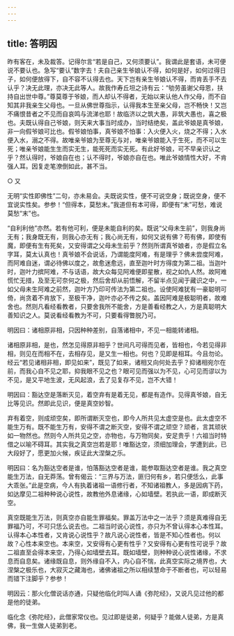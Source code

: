 ```yaml
---
---
---
```

title: 答明因
---

昨有客在，未及裁答。记得尔言“若是自己，又何须要认”。我谓此是套语，未可便说不要认也。急写“要认”数字去！夫自己亲生爷娘认不得，如何是好，如何过得日子，如何便放得下，自不容不认得去也。天下岂有亲生爷娘认不得，而肯丢手不去认乎？决无此理，亦决无此等人。故我作寿丘坦之诗有云：“劬劳虽谢父母恩，扶持自出世中尊。”尊莫尊于爷娘，而人却认不得者，无始以来认他人作父母，而不自知其非我亲生父母也。一旦从佛世尊指示，认得我本生至亲父母，岂不畅快！又岂不痛恨昔者之不见而自哀鸣与流涕也耶！故临济以之筑大愚，非筑大愚也，喜之极也。夫既认得自己爷娘，则天来大事当时成办，当时结绝矣，盖此爷娘是真爷娘，非一向假爷娘可比也。假爷娘怕事，真爷娘不怕事：入火便入火，烧之不得；入水便入水，溺之不得。故唯亲爷娘为至尊无与对，唯亲爷娘能入于生死，而不可以生死；唯亲爷娘能生生而实无生，能死死而实无死。有此好爷娘，可不早亲识认之乎？然认得时，爷娘自在也；认不得时，爷娘亦自在也。唯此爷娘情性大好，不肯强人耳。因复走笔潦倒如此，甚不当。

○ 又

无明“实性即佛性”二句，亦未易会。夫既说实性，便不可说空身；既说空身，便不宜说实性矣。参参！“但得本，莫愁末。”我道但有本可得，即便有“末”可愁，难说莫愁“末”也。

“自利利他”亦然。若有他可利，便是未能自利的矣。既说“父母未生前”，则我身尚无有；我身既无有，则我心亦无有；我心尚无有，如何又说有佛？苟有佛，即使有魔，即便有生有死矣，又安得谓之父母未生前乎？然则所谓真爷娘者，亦是假立名字耳，莫太认真也！真爷娘不会说话，乃谓能度阿难，有是理乎？佛未尝度阿难，而阿难自迷，谓必待佛以度之，故愈迷愈远，直至迦叶时方得度为第二祖。当迦叶时，迦叶力摈阿难，不与话语，故大众每见阿难便即星散，视之如仇人然。故阿难慌忙无措，及至无可奈何之极，然后舍却从前悟解，不留半点见闻于藏识之中，一如父母未生阿难之前然，迦叶方乃印可传法为第二祖也。设使阿难犹有一豪聪明可倚，尚贪着不肯放下，至极干净，迦叶亦必不传之矣。盖因阿难是极聪明者，故难舍也。然则凡看经看教者，只要舍我所不能舍，方是善看经教之人，方是真聪明大善知识之人。莫说看经看教为不可，只要看得瞥脱乃可。

明因曰：诸相原非相，只因种种差别，自落诸相中，不见一相能转诸相。

诸相原非相，是也，然怎见得原非相乎？世间凡可得而见者，皆相也，今若见得非相，则见在而相不在，去相存见，是又生一相也。何也？见即是相耳。今且勿论。经云“若见诸相非相，即见如来”，既见了如来，诸相又向何处去乎？抑诸相宛尔在前，而我心自不见之耶，抑我眼不见之也？眼可见而强以为不见，心可见而谬以为不见，是又平地生波，无风起浪，去了见复存不见，岂不大错！

明因曰：豁达空是落断灭见，着空弃有是着无见，都是有造作。见得真爷娘，自无比等见识。然即此见识，便是真空妙智。

弃有着空，则成顽空矣，即所谓断灭空也，即今人所共见太虚空是也。此太虚空不能生万有。既不能生万有，安得不谓之断灭空，安得不谓之顽空？顽者，言其顽状如一物然也。然则今人所共见之空，亦物也，与万物同矣，安足贵乎！六祖当时特借之以喻不碍耳。其实我之真空岂若是耶！唯豁达空，须细加理会，学遭到此，已大段好了，愿更加火候，疾证此大涅槃之乐。

明因曰：名为豁达空者是谁，怕落豁达空者是谁，能参取豁达空者是谁。我之真空能生万法，自无莽荡。曾有偈云：“三界与万法，匪归何有乡，若只便恁么，此事大乖张。”此是空病，今人有执着诸祖一语修行者，不知诸祖教人，多是因病下药，如达摩见二祖种种说心说性，故教他外息诸缘，心如墙壁。若执此一语，即成断灭空。

真空既能生万法，则真空亦自能生罪福矣。罪盖万法中之一法乎？须是真难得自无罪福乃可，不可只恁么说去也。二祖当时说心说性，亦只为不曾认得本心本性耳。认得本心本性者，又肯说心说性乎？故凡说心说性者，皆是不知心性者也。何以故？心性本来空也。本来空，又安得有心更有性乎？又安得有心更有性可说乎？故二祖直至会得本来空，乃得心如墙壁去耳。既如墙壁，则种种说心说性诸缘，不求息而自息矣。诸缘既自息，则外缘自不入，内心自不惴，此真空实际之境界也，大涅槃之极乐也，大寂灭之藏海也，诸佛诸祖之所以相续慧命于不断者也，可以轻易而错下注脚乎？参参！

明因云：那火化僧说话亦通，只疑他临化时叫人诵《弥陀经》，又说凡见过他的都是他的徒弟。

临化念《弥陀经》，此僧家常仪也。见过即是徒弟，何疑乎？能做人徒弟，方是真佛，我一生做人徒弟到老。